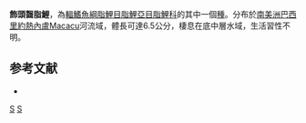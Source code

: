 {{Speciesbox
| taxon = Bryconamericus ornaticeps
| status = NE
| status_system = IUCN3.1
| binomial_authority = [[Bizerril|Bizerril]] & [[Perez-Neto|Perez-Neto]], 1995
| synonyms = 
}}
'''飾頭齧脂鯉'''，為[[輻鰭魚綱|輻鰭魚綱]][[脂鯉目|脂鯉目]][[脂鯉亞目|脂鯉亞目]][[脂鯉科|脂鯉科]]的其中一個[[種|種]]。分布於[[南美洲|南美洲]][[巴西|巴西]][[里約熱內盧|里約熱內盧]]Macacu河流域，體長可達6.5公分，棲息在底中層水域，生活習性不明。

==参考文献==
{{refbegin}}
*{{FishBase_species|genus=Bryconamericus|species=ornaticeps|year=2014|month=1}}
{{refend}}

{{魚類小作品}}
{{taxonbar}}
[[Category:齧脂鯉屬|S]]
[[Category:1995年描述的鱼类|S]]